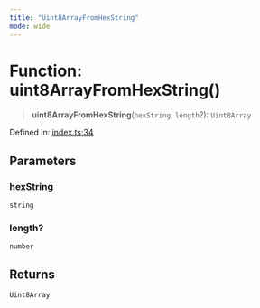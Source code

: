```yaml
---
title: "Uint8ArrayFromHexString"
mode: wide
---
```

  
# Function: uint8ArrayFromHexString()

> **uint8ArrayFromHexString**(`hexString`, `length`?): `Uint8Array`

Defined in: [index.ts:34](https://github.com/tkhq/sdk/blob/d88b5e1f9a6cca8e54e61f8a127aa90fcebeaa2e/packages/encoding/src/index.ts#L34)

## Parameters

### hexString

`string`

### length?

`number`

## Returns

`Uint8Array`
